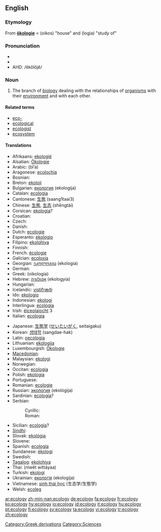 {{wikipedia}}
==English==

===Etymology===

From {{G.}} '''[[ökologie]]''' < {{AGr.}} '''{{polytonic|[[οἶκος]]}}''' (oikos) "house" and '''{{polytonic|[[-λογία]]}}''' (logia) "study of"

===Pronunciation===
*{{IPA|/i.ˈka.lə.dʒi/}}
*{{SAMPA|/i."ka.l@.dZi/}}
*AHD: /ĕkŏlŏjĕ/

===Noun===
{{en-noun|ecologies|-}}

# The branch of [[biology]] dealing with the relationships of [[organism]]s with their [[environment]] and with each other.

====Related terms====
*[[eco-]]
*[[ecological]]
*[[ecologist]]
*[[ecosystem]]

====Translations====
{{trans-top|branch of biology}}
* Afrikaans: [[ekologië]] {{f}}
* Alsatian: [[Ökologie]] {{f}}
* Arabic: {{Arab|[[بيئة]]}} (bī’a) {{f}}
* Aragonese: [[ecolochía]] {{f}}
* Bosnian: {{t+|bs|ekologija|f}}
* Breton: [[ekoloji]] {{f}}
* Bulgarian: [[екология]] (ekologija) {{f}}
* Catalan: [[ecologia]] {{f}}
* Cantonese: [[生態]] (saang1taai3)
* Chinese: [[生態]], [[生态]] (shēngtài)
* Corsican: [[ekologia]]?
* Croatian: {{t+|hr|ekologija|f}}
* Czech: {{t+|cs|ekologie|f}}
* Danish: {{t-|da|økologi|c}}
* Dutch: [[ecologie]] {{f}}
* Esperanto: [[ekologio]]
* Filipino: [[ekolohiya]]
* Finnish: {{t-|fi|ekologia}}
* French: [[écologie]] {{f}}
* Galician: [[ecoloxía]] {{f}}
* Georgian: [[ეკოლოგია]] (ekologia)
* German: {{t+|de|Ökologie|f}}
* Greek: {{t+|el|οικολογία|f|sc=Grek}} (oikología)
* Hebrew: [[אקולוגיה]] (ekologyia) {{f}}
* Hungarian: {{t|hu|ökológia}}
* Icelandic: [[vistifræði]] {{n}}
* Ido: [[ekologio]]
* Indonesian: [[ekologi]]
* Interlingua: [[ecologia]]
* Irish: [[éiceolaíocht]] {{f}} 3
* Italian: [[ecologia]] {{f}}
{{trans-mid}}
* Japanese: [[生態学]] ([[せいたいがく]], seitaigaku)
* Korean: [[생태학]] (sangdae-hak)
* Latin: [[oecologia]] {{f}}
* Lithuanian: [[ekologija]] {{f}}
* Luxembourgish: [[Ökologie]] {{f}}
* [[Macedonian]]: {{t-|mk|екологија|f|sc=Cyrl}}
* Malaysian: [[ekologi]]
* Norwegian: {{t-|no|økologi|m}}
* Occitan: [[ecologia]] {{f}}
* Polish: [[ekologia]] {{f}}
* Portuguese: {{t-|pt|ecologia|f}}
* Romanian: [[ecologie]] {{f}}
* Russian: [[экология]] (ekológija) {{f}}
* Sardinian: [[ecologia]]? {{f}}
* Serbian:
*: Cyrillic: {{t-|sr|екологија|f|sc=Cyrl}}
*: Roman: {{t-|sr|ekologija|f}}
* Sicilian: [[ecologia]]? {{f}}
* [[Sindhi]]: {{SDchar|[[سهجياڀياس|سَهِجِياڀياس]]}} {{m}}
* Slovak: [[ekológia]] {{f}}
* Slovene: {{t+|sl|ekologija|f}}
* Spanish: [[ecología]] {{f}}
* Sundanese: [[ékologi]]
* Swedish: {{t+|sv|ekologi|c}}
* [[Tagalog]]: [[ekolohiya]]
* Thai: {{Thai|[[นิเวศวิทยา]]}} (níwêt wíttáyaa)
* Turkish: [[ekologi]]
* Ukrainian: [[екологія]] (ekologija) {{f}}
* Vietnamese: [[sinh thái học]] (生态学/生態学)
* Welsh: [[ecoleg]]
{{trans-bottom}}

[[Category:Greek derivations]]
[[Category:Sciences]]

[[ar:ecology]]
[[zh-min-nan:ecology]]
[[de:ecology]]
[[fa:ecology]]
[[fr:ecology]]
[[ko:ecology]]
[[hy:ecology]]
[[io:ecology]]
[[id:ecology]]
[[it:ecology]]
[[hu:ecology]]
[[pt:ecology]]
[[fi:ecology]]
[[sv:ecology]]
[[ta:ecology]]
[[vi:ecology]]
[[tr:ecology]]
[[zh:ecology]]